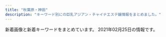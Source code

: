 ```yaml
---
title: "秋葉原・神田"
description: "キーワード別にの巨乳アジアン・チャイナエステ嬢情報をまとめました。"
---
```


新着画像と新着キーワードをまとめています。
2021年02月25日の情報です。

<DmmAffiliateIns />
<KeywordTable
  shops={
    [
    {
        "keywords": {},
        "station": "JR\u795e\u7530\u99c5\u5357\u53e3",
        "url": "http://yobisaki.work/",
        "name": "\u6307\u5148\u306e\u611b",
        "img_links": [
            "http://yobisaki.work/_src/50546086/3.jpg",
            "http://yobisaki.work/_src/50546010/linel2.png",
            "http://yobisaki.work/_src/50545982/cam.jpg",
            "http://yobisaki.work/_src/50545977/wechatimg193.jpg",
            "http://yobisaki.work/_src/50546047/wechatimg176.jpg",
            "http://yobisaki.work/_src/50546031/linel3.png",
            "http://yobisaki.work/_src/50844435/wechatimg2727.jpg",
            "http://yobisaki.work/_src/50545984/line3.png",
            "http://yobisaki.work/_src/50545997/navinavi_03.png",
            "http://yobisaki.work/_src/50546079/wechatimg14_20201210123124126.jpg",
            "http://yobisaki.work/_src/50546084/2.jpg",
            "http://yobisaki.work/_src/50545995/navinavi_02.png",
            "http://yobisaki.work/_src/50545980/line2.png",
            "http://yobisaki.work/_src/50545972/sign.png",
            "http://yobisaki.work/_src/50545976/wechatimg176.jpg",
            "http://yobisaki.work/_src/50848054/wechatimg2746.jpg",
            "http://yobisaki.work/_src/50546106/wechatimg177.jpg",
            "http://yobisaki.work/_src/50546064/linel1.png",
            "http://yobisaki.work/_src/50545991/navinavi_06.png",
            "http://yobisaki.work/_src/50545993/navinavi_01.png",
            "http://yobisaki.work/_src/50546013/wechatimg2746.jpg",
            "http://yobisaki.work/_src/50546081/wechatimg14_20201210123124126.jpg",
            "http://yobisaki.work/_src/50545987/navinavi_04.png",
            "http://yobisaki.work/_src/50545986/wechatimg177.jpg",
            "http://yobisaki.work/_src/50546082/1.jpg",
            "http://yobisaki.work/_src/50627870/sys.png",
            "http://yobisaki.work/_src/50546061/linel5.png",
            "http://yobisaki.work/_src/50546034/linel1.png",
            "http://yobisaki.work/_src/50546020/linel1.png",
            "http://yobisaki.work/_src/50546088/4.jpg",
            "http://yobisaki.work/_src/50546015/wechatimg2727.jpg",
            "http://yobisaki.work/_src/50546075/linel6.png",
            "http://yobisaki.work/_src/50546050/linel1.png",
            "http://yobisaki.work/_src/50848055/wechatimg2796.jpg",
            "http://yobisaki.work/_src/50546104/wechatimg193.jpg",
            "http://yobisaki.work/_src/50545979/wechatimg2726.jpg",
            "http://yobisaki.work/_src/50546008/linel1.png",
            "http://yobisaki.work/_src/50545989/navinavi_05.png",
            "http://yobisaki.work/_src/50546045/linel4.png"
        ]
    },
    {
        "img_links": [
            "http://genki-morix2.asia/img/st54.jpg",
            "http://genki-morix2.asia/img/st053.jpg",
            "http://genki-morix2.asia/img/a.png",
            "http://genki-morix2.asia/img/st53.jpg",
            "http://genki-morix2.asia/img/no-photo-newface.jpg",
            "http://genki-morix2.asia/img/sta56.jpg",
            "http://genki-morix2.asia/img/st56.jpg",
            "http://genki-morix2.asia/img/st30.jpg",
            "http://genki-morix2.asia/img/st38.jpg",
            "http://genki-morix2.asia/img/i.png",
            "http://genki-morix2.asia/img/st16.jpg",
            "http://genki-morix2.asia/img/st17.jpg",
            "http://genki-morix2.asia/img/st24.jpg",
            "http://genki-morix2.asia/img/st55.jpg",
            "http://genki-morix2.asia/img/st19.jpg",
            "http://genki-morix2.asia/img/Q.png",
            "http://genki-morix2.asia/img/sta57.jpg",
            "http://genki-morix2.asia/img/st52.jpg",
            "http://genki-morix2.asia/img/st019.jpg",
            "http://genki-morix2.asia/img/st47.jpg",
            "http://genki-morix2.asia/img/botton.png",
            "http://genki-morix2.asia/img/st57.jpg",
            "http://genki-morix2.asia/img/sta55.jpg"
        ],
        "url": "http://genki-morix2.asia/",
        "keywords": {
            "87": 6,
            "84": 2,
            "85": 7,
            "89": 1,
            "C": 9,
            "88": 2,
            "86": 1
        },
        "station": "JR\u795e\u7530\u99c5\u6771\u53e3",
        "name": "\u5143\u6c17\u30e2\u30ea\u30e2\u30ea"
    },
    {
        "name": "\u8776",
        "img_links": [
            "http://chou-massage.work/img/sta3.jpg",
            "http://chou-massage.work/img/sta7.jpg",
            "http://chou-massage.work/sp/img/st1.jpg",
            "http://chou-massage.work/img/fla-2.jpg",
            "http://chou-massage.work/sp/img/sta8.jpg",
            "http://chou-massage.work/img/botton.jpg",
            "http://chou-massage.work/sp/img/fla-3.jpg",
            "http://chou-massage.work/sp/img/st8.jpg",
            "http://chou-massage.work/sp/img/fla-2.jpg",
            "http://chou-massage.work/sp/img/st2.jpg",
            "http://chou-massage.work/img/st3.jpg",
            "http://chou-massage.work/img/st2.jpg",
            "http://chou-massage.work/sp/img/st7.jpg",
            "http://chou-massage.work/img/acc.jpg",
            "http://chou-massage.work/sp/img/sta1.jpg",
            "http://chou-massage.work/img/st7.jpg",
            "http://chou-massage.work/sp/img/sta2.jpg",
            "http://chou-massage.work/img/fla-3.jpg",
            "http://chou-massage.work/sp/img/sta3.jpg",
            "http://chou-massage.work/sp/img/st3.jpg",
            "http://chou-massage.work/img/st4.jpg",
            "http://chou-massage.work/sp/img/acc.jpg",
            "http://chou-massage.work/img/sta4.jpg",
            "http://chou-massage.work/sp/img/botton.jpg",
            "http://chou-massage.work/img/sta8.jpg",
            "http://chou-massage.work/img/fla-1.jpg",
            "http://chou-massage.work/sp/img/sta7.jpg",
            "http://chou-massage.work/sp/img/fla-1.jpg",
            "http://chou-massage.work/img/sta1.jpg",
            "http://chou-massage.work/img/st1.jpg",
            "http://chou-massage.work/img/st8.jpg",
            "http://chou-massage.work/img/sta2.jpg",
            "http://chou-massage.work/sp/img/sta4.jpg",
            "http://chou-massage.work/sp/img/mo.png",
            "http://chou-massage.work/sp/img/st4.jpg",
            "http://chou-massage.work/img/mo.png"
        ],
        "station": "JR\u795e\u7530\u99c5\u897f\u53e3",
        "url": "http://chou-massage.work/",
        "keywords": {
            "85": 2,
            "E": 8,
            "C": 26,
            "D": 12,
            "87": 8,
            "86": 10
        }
    },
    {
        "img_links": [
            "http://www.lovegarden-s.info/photo/home/4231542036212.jpg",
            "http://www.lovegarden-s.info/img/img2.png",
            "http://www.lovegarden-s.info/photo/home/9871580969716.jpg",
            "http://www.lovegarden-s.info/photo/home/1071580955755.jpg",
            "http://www.lovegarden-s.info/photo/201602/1455104915985663806.jpg",
            "http://www.lovegarden-s.info/photo/201912/15764583101976861511.jpg",
            "http://www.lovegarden-s.info/photo/202001/15796781601253232552.jpg",
            "http://www.lovegarden-s.info/photo/home/8341599896251.jpg",
            "http://www.lovegarden-s.info/img/link.png",
            "http://www.lovegarden-s.info/photo/home/8651455104921.jpg",
            "http://www.lovegarden-s.info/photo/home/7251576458086.jpg",
            "http://www.lovegarden-s.info/photo/home/4831576458331.jpg",
            "http://www.lovegarden-s.info/photo/home/8951576457983.jpg",
            "http://www.lovegarden-s.info/img/staff.png",
            "http://www.lovegarden-s.info/img/info.png",
            "http://www.lovegarden-s.info/photo/201504/1430403080602083079.jpg",
            "http://www.lovegarden-s.info/photo/201602/14547356612012610027.jpg",
            "http://www.lovegarden-s.info/photo/201912/15762826581589257136.jpeg",
            "http://www.lovegarden-s.info/photo/202002/1580969705245014003.jpeg",
            "http://www.lovegarden-s.info/img/pic_info.png",
            "http://www.lovegarden-s.info/img/re2.png",
            "http://www.lovegarden-s.info/photo/202002/15809557251246469135.jpg",
            "http://www.lovegarden-s.info/photo/home/9601430403087.jpg",
            "http://www.lovegarden-s.info/img/top.png",
            "http://www.lovegarden-s.info/img/img1.png",
            "http://www.lovegarden-s.info/photo/201912/15762841361405259657.png",
            "http://www.lovegarden-s.info/photo/home/8901454735680.jpg",
            "http://www.lovegarden-s.info/photo/home/4781579678186.jpg",
            "http://www.lovegarden-s.info/photo/202009/15998962431272351164.jpeg",
            "http://www.lovegarden-s.info/photo/201811/15420361921270089007.jpg",
            "http://www.lovegarden-s.info/img/return.png"
        ],
        "station": "JR\u79cb\u8449\u539f\u99c5\u662d\u548c\u901a\u308a\u53e3",
        "url": "http://www.lovegarden-s.info/",
        "name": "\u30e9\u30d6\u30ac\u30fc\u30c7\u30f3",
        "keywords": {
            "85": 6,
            "D": 18,
            "87": 8,
            "86": 4,
            "E": 2,
            "89": 4
        }
    },
    {
        "keywords": {
            "86": 3,
            "88": 3,
            "E": 7,
            "85": 2,
            "87": 6,
            "84": 3,
            "D": 7,
            "C": 20
        },
        "station": "\u6d45\u8349\u6a4b\u99c5",
        "name": "\u5922",
        "img_links": [
            "http://yume-massage.info/sp/img/tit.jpg",
            "http://yume-massage.info/img/s1.jpg",
            "http://yume-massage.info/sp/img/add2.jpg",
            "http://yume-massage.info/sp/img/s10.jpg",
            "http://yume-massage.info/img/head.jpg",
            "http://yume-massage.info/img/st7.jpg",
            "http://yume-massage.info/sp/img/s9.jpg",
            "http://yume-massage.info/img/sta10.jpg",
            "http://yume-massage.info/sp/img/s4.jpg",
            "http://yume-massage.info/img/sta9.jpg",
            "http://yume-massage.info/img/st8.jpg",
            "http://yume-massage.info/sp/img/p-6.jpg",
            "http://yume-massage.info/img/st5.jpg",
            "http://yume-massage.info/sp/img/info.jpg",
            "http://yume-massage.info/sp/img/p-10.jpg",
            "http://yume-massage.info/img/s8.jpg",
            "http://yume-massage.info/img/nos.jpg",
            "http://yume-massage.info/img/mo.png",
            "http://yume-massage.info/img/s7.jpg",
            "http://yume-massage.info/sp/img/t-a.jpg",
            "http://yume-massage.info/img/st10.jpg",
            "http://yume-massage.info/img/s9.jpg",
            "http://yume-massage.info/img/st2.jpg",
            "http://yume-massage.info/img/botton.jpg",
            "http://yume-massage.info/sp/img/add.jpg",
            "http://yume-massage.info/sp/img/t-r.jpg",
            "http://yume-massage.info/sp/img/s1.jpg",
            "http://yume-massage.info/img/xmas.png",
            "http://yume-massage.info/sp/img/pic.jpg",
            "http://yume-massage.info/sp/img/s8.jpg",
            "http://yume-massage.info/img/sta6.jpg",
            "http://yume-massage.info/sp/img/sys.jpg",
            "http://yume-massage.info/img/sta8.jpg",
            "http://yume-massage.info/sp/img/botton.jpg",
            "http://yume-massage.info/img/st4.jpg",
            "http://yume-massage.info/img/sta1.jpg",
            "http://yume-massage.info/sp/img/s7.jpg",
            "http://yume-massage.info/sp/img/time.jpg",
            "http://yume-massage.info/sp/img/pc.jpg",
            "http://yume-massage.info/img/sta7.jpg",
            "http://yume-massage.info/sp/img/tel.jpg",
            "http://yume-massage.info/img/s4.jpg",
            "http://yume-massage.info/img/st1.jpg",
            "http://yume-massage.info/sp/img/t-s.jpg",
            "http://yume-massage.info/img/st3.jpg",
            "http://yume-massage.info/img/head2.jpg",
            "http://yume-massage.info/sp/img/t-o.jpg",
            "http://yume-massage.info/sp/img/s6.jpg",
            "http://yume-massage.info/sp/img/kan.jpg",
            "http://yume-massage.info/img/st6.jpg",
            "http://yume-massage.info/img/st06.jpg",
            "http://yume-massage.info/img/s10.jpg",
            "http://yume-massage.info/sp/img/cam.jpg",
            "http://yume-massage.info/img/st9.jpg",
            "http://yume-massage.info/sp/img/t-t.jpg",
            "http://yume-massage.info/sp/img/p-9.jpg",
            "http://yume-massage.info/img/kan.jpg",
            "http://yume-massage.info/img/s6.jpg",
            "http://yume-massage.info/img/r9.jpg",
            "http://yume-massage.info/img/sta4.jpg"
        ],
        "url": "http://yume-massage.info/"
    },
    {
        "url": "http://sakuram.jpest.net/",
        "name": "\u685c\u6e80\u958b",
        "img_links": [
            "http://sakuram.jpest.net/images/tit_sch.jpg",
            "http://sakuramadmin.jpest.net/uploads//2020112509121473.jpg",
            "http://sakuram.jpest.net/images/c8.jpg",
            "http://sakuramadmin.jpest.net/uploads//2020112509073633.jpg",
            "http://sakuramadmin.jpest.net/uploads//2020112509102616.jpg",
            "http://sakuram.jpest.net/images/c1.jpg",
            "http://sakuram.jpest.net/images/tit_staff.jpg",
            "http://sakuram.jpest.net/images/sp_tit_staff.jpg",
            "http://sakuram.jpest.net/images/tel.png",
            "http://sakuramadmin.jpest.net/uploads//2020112509053688.jpg",
            "http://sakuram.jpest.net/images/c5.jpg",
            "http://sakuram.jpest.net/images/sp_tit_pro.jpg",
            "http://sakuram.jpest.net/images/sp_tit_new.jpg",
            "http://sakuram.jpest.net/images/c7.jpg",
            "http://sakuram.jpest.net/images/c6.jpg",
            "http://sakuram.jpest.net/images/tit_massage.jpg",
            "http://sakuram.jpest.net/images/sp_tit_massage.jpg",
            "http://sakuram.jpest.net/images/tit_new.jpg",
            "http://sakuramadmin.jpest.net/uploads//202011250904311.jpg",
            "http://sakuram.jpest.net/images/sp_tit_pick.jpg",
            "http://sakuram.jpest.net/images/tit_pro.jpg",
            "http://sakuram.jpest.net/images/top.jpg",
            "http://sakuramadmin.jpest.net/uploads//2020112509063652.jpg",
            "http://sakuram.jpest.net/images/c4.jpg",
            "http://sakuram.jpest.net/images/c9.jpg",
            "http://sakuram.jpest.net/images/c2.jpg",
            "http://sakuram.jpest.net/images/c3.jpg"
        ],
        "station": "JR\u79cb\u8449\u539f\u99c5\u662d\u548c\u901a\u308a\u53e3",
        "keywords": {
            "F": 1,
            "E": 2
        }
    },
    {
        "img_links": [
            "http://refresh-salon.tokyo/images/st/st_nana.jpg",
            "http://refresh-salon.tokyo/images/topimage/main2.jpg",
            "http://refresh-salon.tokyo/images/st/st_rin.jpg",
            "http://refresh-salon.tokyo/images/st/st_mei.jpg",
            "http://refresh-salon.tokyo/images/st/st_aiko.jpg",
            "http://refresh-salon.tokyo/images/st/st_anna.jpg",
            "http://refresh-salon.tokyo/images/st/st_mariko.jpg",
            "http://refresh-salon.tokyo/images/st/st_junko.jpg",
            "http://refresh-salon.tokyo/images/st/st_momo.jpg",
            "http://refresh-salon.tokyo/images/img/wanted.jpg",
            "http://refresh-salon.tokyo/images/st/st_saya.jpg",
            "http://refresh-salon.tokyo/images/st/st_risa.jpg",
            "http://refresh-salon.tokyo/images/st/st_koko.jpg",
            "http://refresh-salon.tokyo/images/st/st_miko.jpg"
        ],
        "keywords": {
            "E": 2,
            "D": 20,
            "C": 41,
            "G": 2
        },
        "station": "JR\u795e\u7530\u99c5\u897f\u53e3",
        "name": "\u3082\u307f\u697d",
        "url": "http://refresh-salon.tokyo/"
    },
    {
        "station": "JR\u795e\u7530\u99c5\u6771\u53e3",
        "name": "COCORO",
        "img_links": [
            "http://k-cocoro.co/images/girl_01.png",
            "http://k-cocoro.co/images/yui.jpg",
            "http://k-cocoro.co/images/girl_03.png",
            "http://k-cocoro.co/images/remo.jpg",
            "http://k-cocoro.co/images/shishu_01.jpg",
            "http://k-cocoro.co/images/004.jpg",
            "http://k-cocoro.co/images/s2.jpg",
            "http://k-cocoro.co/images/girlx_top.png",
            "http://k-cocoro.co/images/nei_03.png",
            "http://k-cocoro.co/images/tite-magazine.png",
            "http://k-cocoro.co/images/pagetop.png",
            "http://k-cocoro.co/images/ss.jpg",
            "http://k-cocoro.co/images/shishu_02.jpg",
            "http://k-cocoro.co/images/noimage.jpg",
            "http://k-cocoro.co/images/right_bottom.png",
            "http://k-cocoro.co/images/grande.jpg",
            "http://k-cocoro.co/images/right_top.png",
            "http://k-cocoro.co/images/tite-staff.png",
            "http://k-cocoro.co/images/003.jpg",
            "http://k-cocoro.co/images/news_top.jpg",
            "http://k-cocoro.co/images/nei_01.png",
            "http://k-cocoro.co/images/001.jpg",
            "http://k-cocoro.co/images/g3.jpg",
            "http://k-cocoro.co/images/momo.jpg",
            "http://k-cocoro.co/images/mail.png",
            "http://k-cocoro.co/images/girl_top.png",
            "http://k-cocoro.co/images/yu.jpg",
            "http://k-cocoro.co/images/002.jpg",
            "http://k-cocoro.co/images/gg2.jpg",
            "http://k-cocoro.co/images/shishu_03.jpg",
            "http://k-cocoro.co/images/mya.jpg",
            "http://k-cocoro.co/images/gg1.jpg"
        ],
        "url": "http://k-cocoro.co/",
        "keywords": {
            "E": 4,
            "G": 1,
            "D": 4
        }
    },
    {
        "station": "\u795e\u7530\u99c5\u897f\u53e3",
        "name": "\u8336\u8336",
        "img_links": [
            "http://esute-kanda.tokyo/images/st/st_ran.jpg",
            "http://esute-kanda.tokyo/images/st/st_sara.jpg",
            "http://esute-kanda.tokyo/images/st/st_yaya.jpg",
            "http://esute-kanda.tokyo/images/st/st_moka.jpg",
            "http://esute-kanda.tokyo/images/st/st_riko.jpg",
            "http://esute-kanda.tokyo/images/st/st_yuuka.jpg",
            "http://esute-kanda.tokyo/images/st/st_yuyu.jpg",
            "http://esute-kanda.tokyo/images/st/st_momo.jpg",
            "http://esute-kanda.tokyo/images/st/st_riri.jpg",
            "http://esute-kanda.tokyo/images/st/st_ryo.jpg",
            "http://esute-kanda.tokyo/images/st/st_mariko.jpg",
            "http://esute-kanda.tokyo/images/st/st_jennie.jpg",
            "http://esute-kanda.tokyo/images/st/st_nanami.jpg",
            "http://esute-kanda.tokyo/images/st/st_rui.jpg",
            "http://esute-kanda.tokyo/images/st/st_jennie2.jpg",
            "http://esute-kanda.tokyo/images/access/ac_photo.jpg",
            "http://esute-kanda.tokyo/images/st/st_kanon.jpg",
            "http://esute-kanda.tokyo/images/st/st_sakura.jpg",
            "http://esute-kanda.tokyo/images/st/st_ayaka.jpg",
            "http://esute-kanda.tokyo/images/st/st_mao.jpg",
            "http://esute-kanda.tokyo/images/top2.png",
            "http://esute-kanda.tokyo/images/st/st_suzu.jpg",
            "http://esute-kanda.tokyo/images/st/st_natsu.jpg",
            "http://esute-kanda.tokyo/images/st/st_yuki.jpg",
            "http://esute-kanda.tokyo/images/top.png"
        ],
        "url": "http://esute-kanda.tokyo/",
        "keywords": {
            "D": 9,
            "\u80f8": 2,
            "\u7206\u4e73": 3,
            "F": 7,
            "C": 18,
            "E": 3,
            "G": 3,
            "\u4e73": 3
        }
    },
    {
        "name": "\u7652\u3057\u306e\u68ee",
        "img_links": [
            "http://massage-esthe.xyz/img/sta5.jpg",
            "http://massage-esthe.xyz/img/eve.jpg",
            "http://massage-esthe.xyz/img/st2.jpg",
            "http://massage-esthe.xyz/img/r2.jpg",
            "http://massage-esthe.xyz/img/sta1.jpg",
            "http://massage-esthe.xyz/img/st5.jpg",
            "http://massage-esthe.xyz/img/no.png",
            "http://massage-esthe.xyz/img/st1.jpg",
            "http://massage-esthe.xyz/img/r4.jpg",
            "http://massage-esthe.xyz/img/st3.jpg",
            "http://massage-esthe.xyz/img/sta3.jpg",
            "http://massage-esthe.xyz/img/st4.jpg",
            "http://massage-esthe.xyz/img/nosta.jpg",
            "http://massage-esthe.xyz/img/fla.jpg",
            "http://massage-esthe.xyz/img/sta2.jpg",
            "http://massage-esthe.xyz/img/sta4.jpg",
            "http://massage-esthe.xyz/img/top.jpg",
            "http://massage-esthe.xyz/img/r1.jpg"
        ],
        "station": "JR\u795e\u7530\u99c5\u897f\u53e3",
        "url": "http://massage-esthe.xyz/",
        "keywords": {
            "86": 11
        }
    },
    {
        "keywords": {
            "\u4e73": 1,
            "88": 2,
            "86": 13,
            "F": 1,
            "C": 1,
            "87": 6,
            "90": 1,
            "84": 2,
            "85": 4,
            "E": 5,
            "D": 21
        },
        "name": "\u604b\u306e\u82b1",
        "station": "JR\u795e\u7530\u99c5\u6771\u53e3",
        "url": "http://kaede.tyo.cm/",
        "img_links": [
            "http://kaede.tyo.cm/photos/sites/15/2019/09/2019092410360674.jpg",
            "http://kaede.tyo.cm/images/room3.jpg",
            "http://kaede.tyo.cm/photos/sites/15/2018/05/2018052602053211.jpg",
            "http://kaede.tyo.cm/images/s_staff.jpg",
            "http://kaede.tyo.cm/photos/sites/15/2017/03/298510852981895493.jpg",
            "http://kaede.tyo.cm/photos/sites/15/2018/01/2018013009203349.jpg",
            "http://kaede.tyo.cm/images/s3.png",
            "http://kaede.tyo.cm/photos/sites/15/2017/04/03.jpg",
            "http://kaede.tyo.cm/images/s1.png",
            "http://kaede.tyo.cm/images/s_news.png",
            "http://kaede.tyo.cm/photos/sites/15/2018/03/2018031401333199.jpg",
            "http://kaede.tyo.cm/images/n1.jpg",
            "http://kaede.tyo.cm/images/n3.png",
            "http://kaede.tyo.cm/photos/sites/15/2017/04/st4.jpg",
            "http://kaede.tyo.cm/photos/sites/15/2019/01/2019012110352218.jpg",
            "http://kaede.tyo.cm/photos/sites/15/2018/12/2018122510575438.jpg",
            "http://kaede.tyo.cm/photos/sites/15/2019/08/201908021145272.jpg",
            "http://kaede.tyo.cm/photos/sites/15/2019/11/2019110102312976.jpg",
            "http://kaede.tyo.cm/photos/sites/15/2017/12/2017121802123582.jpg",
            "http://kaede.tyo.cm/photos/sites/15/2018/07/2018071202180120.jpg",
            "http://kaede.tyo.cm/photos/sites/15/2018/04/2018042103445537.jpg",
            "http://kaede.tyo.cm/photos/sites/15/2019/08/201908031036100.jpg",
            "http://kaede.tyo.cm/photos/sites/15/2017/05/05.jpg",
            "http://kaede.tyo.cm/photos/sites/15/2018/12/2018122510562151.jpg",
            "http://kaede.tyo.cm/photos/sites/15/2019/07/2019072310543855.jpg",
            "http://kaede.tyo.cm/photos/sites/15/2018/06/2018060802410544.jpg",
            "http://kaede.tyo.cm/photos/sites/15/2020/03/2020031613344696.jpg",
            "http://kaede.tyo.cm/photos/sites/15/2017/07/\u5fae\u4fe1\u56fe\u7247_20170731133036.jpg",
            "http://kaede.tyo.cm/photos/sites/15/2017/05/1.jpg",
            "http://kaede.tyo.cm/images/room1.jpg",
            "http://kaede.tyo.cm/photos/sites/15/2018/07/2018070602462928.jpg",
            "http://kaede.tyo.cm/photos/sites/15/2019/11/2019110102312566.jpg",
            "http://kaede.tyo.cm/photos/sites/15/2017/05/10.jpg",
            "http://kaede.tyo.cm/photos/sites/15/2018/12/2018122811325315.jpg",
            "http://kaede.tyo.cm/photos/sites/15/2019/05/2019051510502494.jpg",
            "http://kaede.tyo.cm/images/room4.jpg",
            "http://kaede.tyo.cm/photos/sites/15/2019/07/2019072218445895.jpg",
            "http://kaede.tyo.cm/photos/sites/15/2020/08/2020081913203996.jpg",
            "http://kaede.tyo.cm/photos/sites/15/2018/07/201807050359241.jpg",
            "http://kaede.tyo.cm/images/top.png",
            "http://kaede.tyo.cm/photos/sites/15/2018/03/2018032208244424.jpg",
            "http://kaede.tyo.cm/photos/sites/15/2018/12/2018122110282270.jpg",
            "http://kaede.tyo.cm/images/s_pick.png",
            "http://kaede.tyo.cm/images/mobile.png",
            "http://kaede.tyo.cm/photos/sites/15/2018/09/2018090301232862.jpg",
            "http://kaede.tyo.cm/photos/sites/15/2017/04/8.jpg",
            "http://kaede.tyo.cm/images/room2.jpg",
            "http://kaede.tyo.cm/photos/sites/15/2018/09/2018092310253191.jpg",
            "http://kaede.tyo.cm/photos/sites/15/2018/10/2018101210462259.jpg",
            "http://kaede.tyo.cm/photos/sites/15/2017/11/2017112902394723.jpg"
        ]
    },
    {
        "station": "JR\u6d45\u8349\u6a4b\u99c5\u6771\u53e3",
        "keywords": {
            "C": 19,
            "F": 1,
            "85": 1,
            "D": 10,
            "87": 5,
            "84": 1,
            "86": 4
        },
        "img_links": [
            "http://x-akb.info/img/p-34.jpg",
            "http://x-akb.info/img/st45.jpg",
            "http://x-akb.info/img/mo.png",
            "http://x-akb.info/img/st035.jpg",
            "http://x-akb.info/img/st50.jpg",
            "http://x-akb.info/img/st043.jpg",
            "http://x-akb.info/img/st40.jpg",
            "http://asakusabashi.analytics.qlook.net/counter.png",
            "http://x-akb.info/img/p-36.jpg",
            "http://x-akb.info/img/st0043.jpg",
            "http://x-akb.info/img/p-45.jpg",
            "http://x-akb.info/img/p-50.jpg",
            "http://x-akb.info/img/t3.jpg",
            "http://x-akb.info/img/t1.jpg",
            "http://x-akb.info/img/st44.jpg",
            "http://x-akb.info/img/st0035.jpg",
            "http://x-akb.info/img/p-46.jpg",
            "http://x-akb.info/img/p-40.jpg",
            "http://x-akb.info/img/st35.jpg",
            "http://x-akb.info/img/nos.jpg",
            "http://x-akb.info/img/p-43.jpg",
            "http://x-akb.info/img/bottom.png",
            "http://x-akb.info/img/st34.jpg",
            "http://x-akb.info/img/st36.jpg",
            "http://x-akb.info/img/st42.jpg",
            "http://x-akb.info/img/p-44.jpg",
            "http://x-akb.info/img/st49.jpg",
            "http://x-akb.info/img/p-49.jpg",
            "http://x-akb.info/img/p-42.jpg",
            "http://x-akb.info/img/p-35.jpg",
            "http://x-akb.info/img/t2.jpg",
            "http://x-akb.info/img/st46.jpg"
        ],
        "url": "http://x-akb.info/",
        "name": "AKB"
    },
    {
        "name": "\u6e29",
        "keywords": {
            "\u4e73": 3,
            "C": 33,
            "\u5de8\u4e73": 3,
            "F": 24
        },
        "station": "JR\u795e\u7530\u99c5\u897f\u53e3",
        "url": "https://kanda-on.work/",
        "img_links": [
            "https://kanda-on.work/images/st/st_akari.jpg",
            "https://kanda-on.work/images/st/st_kana.jpg",
            "https://kanda-on.work/images/st/st_rara2.jpg",
            "https://kanda-on.work/images/st/st_ako.jpg",
            "https://kanda-on.work/images/st/st_mika.jpg",
            "https://kanda-on.work/images/st/st_yuki.jpg",
            "https://kanda-on.work/images/st/st_kaori.jpg",
            "https://kanda-on.work/images/st/st_koko.jpg",
            "https://kanda-on.work/images/st/st_yuzuki.jpg",
            "https://kanda-on.work/images/st/st_moe.jpg",
            "https://kanda-on.work/images/st/st_mina.jpg",
            "https://kanda-on.work/images/top_campaign_bottom.jpg",
            "https://kanda-on.work/images/st/st_maya.jpg",
            "https://kanda-on.work/images/st/st_rara.jpg",
            "https://kanda-on.work/images/st/st_sakura.jpg",
            "https://kanda-on.work/images/st/st_arisa.jpg",
            "https://kanda-on.work/images/st/st_lemon.jpg",
            "https://kanda-on.work/images/st/st_kiki.jpg",
            "https://kanda-on.work/images/st/st_akira.jpg",
            "https://kanda-on.work/images/top.png",
            "https://kanda-on.work/images/st/st_miki.jpg",
            "https://kanda-on.work/images/st/st_mika2.jpg",
            "https://kanda-on.work/images/top_campaign.jpg",
            "https://kanda-on.work/images/top2.png",
            "https://kanda-on.work/images/st/st_natsuko.jpg",
            "https://kanda-on.work/images/st/st_yuri.jpg",
            "https://kanda-on.work/images/st/st_ruru.jpg"
        ]
    },
    {
        "img_links": [
            "http://www.kien-es.info/sp/img/aki1.jpg",
            "http://www.kien-es.info/sp/images/int1.jpg",
            "http://www.kien-es.info/images/sm.jpg",
            "http://www.kien-es.info/images/staff_t.jpg",
            "http://www.kien-es.info/sp/staff/yuki.png",
            "http://www.kien-es.info/sp/images/news.jpg",
            "http://www.kien-es.info/img/kara1.jpg",
            "http://www.kien-es.info/images/head.jpg",
            "http://www.kien-es.info/sp/images/sys4.png",
            "http://www.kien-es.info/sp/images/2.jpg",
            "http://www.kien-es.info/sp/staff/kumi.png",
            "http://www.kien-es.info/images/14.jpg",
            "http://www.kien-es.info/sp/img/yuri1.jpg",
            "http://www.kien-es.info/sp/images/7.jpg",
            "http://www.kien-es.info/sp/img/yuri2.jpg",
            "http://www.kien-es.info/sp/staff/yuka.png",
            "http://www.kien-es.info/images/3.jpg",
            "http://www.kien-es.info/sp/images/info_t.jpg",
            "http://www.kien-es.info/sp/images/9.jpg",
            "http://www.kien-es.info/sp/img/emi2.jpg",
            "http://www.kien-es.info/images/2.jpg",
            "http://www.kien-es.info/images/rem.png",
            "http://www.kien-es.info/sp/img/yuki1.jpg",
            "http://www.kien-es.info/sp/images/6.jpg",
            "http://www.kien-es.info/img/kumi2.jpg",
            "http://www.kien-es.info/images/10.jpg",
            "http://www.kien-es.info/sp/images/ac1.jpg",
            "http://www.kien-es.info/sp/img/kumi1.jpg",
            "http://www.kien-es.info/img/yuri.png",
            "http://www.kien-es.info/sp/staff/haruka.png",
            "http://www.kien-es.info/sp/images/staff_t.jpg",
            "http://www.kien-es.info/img/kumi1.jpg",
            "http://www.kien-es.info/sp/staff/aki.png",
            "http://www.kien-es.info/sp/images/info.png",
            "http://www.kien-es.info/sp/img/aki2.jpg",
            "http://www.kien-es.info/images/int1.jpg",
            "http://www.kien-es.info/img/aki.png",
            "http://www.kien-es.info/sp/img/yumi1.jpg",
            "http://www.kien-es.info/sp/images/newsb.png",
            "http://www.kien-es.info/images/9.jpg",
            "http://www.kien-es.info/images/news.jpg",
            "http://www.kien-es.info/sp/img/yuki2.jpg",
            "http://www.kien-es.info/img/kara.png",
            "http://www.kien-es.info/sp/images/sys2.jpg",
            "http://www.kien-es.info/img/yuka1.jpg",
            "http://www.kien-es.info/sp/staff/kara.png",
            "http://www.kien-es.info/images/1.jpg",
            "http://www.kien-es.info/sp/images/ac3.png",
            "http://www.kien-es.info/sp/menu/staff.jpg",
            "http://www.kien-es.info/sp/images/tel.jpg",
            "http://www.kien-es.info/sp/img/emi1.jpg",
            "http://www.kien-es.info/sp/images/8.jpg",
            "http://www.kien-es.info/img/emi1.jpg",
            "http://www.kien-es.info/images/12.jpg",
            "http://www.kien-es.info/sp/images/sys1.jpg",
            "http://www.kien-es.info/sp/images/rec.jpg",
            "http://www.kien-es.info/sp/staff/emi.png",
            "http://www.kien-es.info/images/int2.jpg",
            "http://www.kien-es.info/sp/images/sys3.jpg",
            "http://www.kien-es.info/sp/staff/yumi.png",
            "http://www.kien-es.info/sp/images/ac2.png",
            "http://www.kien-es.info/sp/img/kara2.jpg",
            "http://www.kien-es.info/sp/images/4.jpg",
            "http://www.kien-es.info/img/yuri1.jpg",
            "http://www.kien-es.info/sp/img/yuka2.jpg",
            "http://www.kien-es.info/sp/images/interior_t.jpg",
            "http://www.kien-es.info/img/yuka2.jpg",
            "http://www.kien-es.info/images/4.jpg",
            "http://www.kien-es.info/images/sys2.jpg",
            "http://www.kien-es.info/img/kaori.png",
            "http://www.kien-es.info/img/kara2.jpg",
            "http://www.kien-es.info/img/yuki1.jpg",
            "http://www.kien-es.info/images/11.jpg",
            "http://www.kien-es.info/images/sys1.jpg",
            "http://www.kien-es.info/sp/images/head.jpg",
            "http://www.kien-es.info/sp/menu/top.jpg",
            "http://www.kien-es.info/sp/img/kumi2.jpg",
            "http://www.kien-es.info/sp/img/yuka1.jpg",
            "http://www.kien-es.info/img/yuki2.jpg",
            "http://www.kien-es.info/img/yuki.png",
            "http://www.kien-es.info/sp/images/5.jpg",
            "http://www.kien-es.info/sp/images/1.jpg",
            "http://www.kien-es.info/sp/images/3.jpg",
            "http://www.kien-es.info/sp/images/footer.png",
            "http://www.kien-es.info/sp/img/kara1.jpg",
            "http://www.kien-es.info/img/aki1.jpg",
            "http://www.kien-es.info/sp/images/int2.png",
            "http://www.kien-es.info/img/kaori1.jpg",
            "http://www.kien-es.info/img/kumi.png",
            "http://www.kien-es.info/sp/img/haruka1.jpg",
            "http://www.kien-es.info/images/info.jpg",
            "http://www.kien-es.info/img/haruka.png",
            "http://www.kien-es.info/img/yuka.png",
            "http://www.kien-es.info/img/aki2.jpg",
            "http://www.kien-es.info/images/mobile.jpg",
            "http://www.kien-es.info/images/interior_t.jpg",
            "http://www.kien-es.info/img/yuri2.jpg",
            "http://www.kien-es.info/sp/staff/yuri.png",
            "http://www.kien-es.info/img/haruka1.jpg",
            "http://www.kien-es.info/img/emi.png"
        ],
        "name": "\u5947\u7e01\uff5e\u304d\u3048\u3093\uff5e",
        "station": "JR\u79cb\u8449\u539f\u99c5\u96fb\u6c17\u8857\u53e3",
        "keywords": {
            "86": 1,
            "C": 4,
            "84": 2,
            "87": 3,
            "88": 1,
            "D": 5,
            "85": 2
        },
        "url": "http://www.kien-es.info/"
    },
    {
        "station": "JR\u79cb\u8449\u539f\u99c5\u662d\u548c\u901a\u308a\u53e3",
        "keywords": {
            "87": 5,
            "G": 1,
            "D": 6,
            "88": 1,
            "89": 1,
            "86": 1,
            "90": 1,
            "F": 2
        },
        "name": "RAVE \u30ec\u30a4\u30f4",
        "img_links": [
            "http://www.rave.masg.info/images/shop/shop02.jpg",
            "http://www.rave.masg.info/files/002.jpg",
            "http://www.rave.masg.info/images/tel.png",
            "http://www.rave.masg.info/files/003-03.jpg",
            "http://www.rave.masg.info/images/shop/shop04.jpg",
            "http://www.rave.masg.info/images/service.png",
            "http://www.rave.masg.info/images/pick.png",
            "http://www.rave.masg.info/images/zi_staff.png",
            "http://www.rave.masg.info/files/005-02.jpg",
            "http://www.rave.masg.info/files/003-02.jpg",
            "http://www.rave.masg.info/files/015.jpg",
            "http://www.rave.masg.info/files/001.jpg",
            "http://www.rave.masg.info/files/014.jpg",
            "http://www.rave.masg.info/files/014-03.jpg",
            "http://www.rave.masg.info/files/006-03.jpg",
            "http://www.rave.masg.info/images/main_bottom.png",
            "http://www.rave.masg.info/files/009-02.jpg",
            "http://www.rave.masg.info/images/s3.jpg",
            "http://www.rave.masg.info/images/infotiao1.jpg",
            "http://www.rave.masg.info/files/001-03.jpg",
            "http://www.rave.masg.info/files/005-03.jpg",
            "http://www.rave.masg.info/files/006-02.jpg",
            "http://www.rave.masg.info/files/015-03.jpg",
            "http://www.rave.masg.info/files/005.jpg",
            "http://www.rave.masg.info/images/s1.jpg",
            "http://www.rave.masg.info/images/s4.jpg",
            "http://www.rave.masg.info/files/009.jpg",
            "http://www.rave.masg.info/files/015-02.jpg",
            "http://www.rave.masg.info/files/002-03.jpg",
            "http://www.rave.masg.info/images/maga.jpg",
            "http://www.rave.masg.info/images/zi_massage.png",
            "http://www.rave.masg.info/images/s5.jpg",
            "http://www.rave.masg.info/images/shop/shop01.jpg",
            "http://www.rave.masg.info/files/001-02.jpg",
            "http://www.rave.masg.info/files/003.jpg",
            "http://www.rave.masg.info/files/008-03.jpg",
            "http://www.rave.masg.info/images/new1.png",
            "http://www.rave.masg.info/images/new3.png",
            "http://www.rave.masg.info/files/014-02.jpg",
            "http://www.rave.masg.info/images/xian.png",
            "http://www.rave.masg.info/images/shop/shop03.jpg",
            "http://www.rave.masg.info/files/002-02.jpg",
            "http://www.rave.masg.info/images/s2.jpg",
            "http://www.rave.masg.info/files/008.jpg",
            "http://www.rave.masg.info/files/006.jpg",
            "http://www.rave.masg.info/files/008-02.jpg",
            "http://www.rave.masg.info/images/main_top.png",
            "http://www.rave.masg.info/files/009-03.jpg"
        ],
        "url": "http://www.rave.masg.info/"
    },
    {
        "name": "\u5c11\u5973\u5b66\u5712",
        "keywords": {
            "C": 1,
            "89": 2,
            "88": 1,
            "F": 2,
            "E": 1
        },
        "img_links": [
            "http://gakuenadmin.jpest.net/uploads/2021/02/2021021511572740.jpeg",
            "http://gakuen.jpest.net/images/c8.jpg",
            "http://gakuenadmin.jpest.net/uploads/2021/02/202102151157232.jpeg",
            "http://gakuen.jpest.net/images/c7.jpg",
            "http://gakuen.jpest.net/images/c10.jpg",
            "http://gakuenadmin.jpest.net/uploads/2021/02/2021021404545183.jpg",
            "http://gakuenadmin.jpest.net/uploads/2021/01/2021013104085726.jpg",
            "http://gakuen.jpest.net/images/c3.jpg",
            "http://gakuen.jpest.net/images/c6.jpg",
            "http://gakuenadmin.jpest.net/uploads/2021/02/2021021405363587.jpeg",
            "http://gakuenadmin.jpest.net/uploads/2020/11/2020112607090815.jpeg",
            "http://gakuenadmin.jpest.net/uploads/2021/02/2021021709042073.jpeg",
            "http://gakuen.jpest.net/images/c1.jpg",
            "http://gakuenadmin.jpest.net/uploads/2020/11/2020111905143846.jpeg",
            "http://gakuenadmin.jpest.net/uploads/2020/11/2020111707403491.jpg",
            "http://gakuenadmin.jpest.net/uploads/2021/02/2021021404551428.jpg",
            "http://gakuenadmin.jpest.net/uploads/2021/02/2021021709012527.jpeg",
            "http://gakuenadmin.jpest.net/uploads/2020/11/202011170741460-e1613281451949.jpg",
            "http://gakuen.jpest.net/images/c4.jpg",
            "http://gakuenadmin.jpest.net/uploads/2020/11/2020111905172382.jpeg",
            "http://gakuenadmin.jpest.net/uploads/2021/02/2021021404543751.jpg",
            "http://gakuen.jpest.net/images/c5.jpg",
            "http://gakuenadmin.jpest.net/uploads/2020/11/g4.jpg",
            "http://gakuen.jpest.net/images/c2.jpg",
            "http://gakuen.jpest.net/images/tel.png",
            "http://gakuenadmin.jpest.net/uploads/2021/01/2021013104094765.jpg",
            "http://gakuen.jpest.net/images/c9.jpg",
            "http://gakuenadmin.jpest.net/uploads/2020/11/2020112607092280.jpeg",
            "http://gakuenadmin.jpest.net/uploads/2021/02/2021021404545968.jpg"
        ],
        "station": "JR\u79cb\u8449\u539f\u99c5\u662d\u548c\u901a\u308a\u53e3",
        "url": "http://gakuen.jpest.net/"
    },
    {
        "name": "\u82b1\u6c34\u6728",
        "url": "http://xn--vckg5a9gugx77p8s4b.biz/",
        "img_links": [
            "http://xn--vckg5a9gugx77p8s4b.biz/images/m10.jpg",
            "http://xn--vckg5a9gugx77p8s4b.biz/images/ltb.jpg",
            "http://xn--vckg5a9gugx77p8s4b.biz/images/act.jpg",
            "http://xn--vckg5a9gugx77p8s4b.biz/images/top.jpg",
            "http://xn--vckg5a9gugx77p8s4b.biz/images/t5.jpg",
            "http://xn--vckg5a9gugx77p8s4b.biz/images/t4.jpg",
            "http://xn--vckg5a9gugx77p8s4b.biz/images/no.png",
            "http://xn--vckg5a9gugx77p8s4b.biz/images/lab.jpg",
            "http://xn--vckg5a9gugx77p8s4b.biz/images/line.png",
            "http://xn--vckg5a9gugx77p8s4b.biz/images/m20.jpg",
            "http://xn--vckg5a9gugx77p8s4b.biz/images/m30.jpg",
            "http://xn--vckg5a9gugx77p8s4b.biz/images/t3.jpg",
            "http://xn--vckg5a9gugx77p8s4b.biz/images/cg01.jpg",
            "http://xn--vckg5a9gugx77p8s4b.biz/images/m60.jpg",
            "http://xn--vckg5a9gugx77p8s4b.biz/images/m40.jpg",
            "http://xn--vckg5a9gugx77p8s4b.biz/images/t1.jpg",
            "http://xn--vckg5a9gugx77p8s4b.biz/images/cg051.jpg",
            "http://xn--vckg5a9gugx77p8s4b.biz/images/cg02.jpg",
            "http://xn--vckg5a9gugx77p8s4b.biz/images/ret1.jpg",
            "http://xn--vckg5a9gugx77p8s4b.biz/images/t2.jpg",
            "http://xn--vckg5a9gugx77p8s4b.biz/images/ret.jpg",
            "http://xn--vckg5a9gugx77p8s4b.biz/images/cg05.jpg",
            "http://xn--vckg5a9gugx77p8s4b.biz/images/fla.jpg",
            "http://xn--vckg5a9gugx77p8s4b.biz/images/cg06.jpg",
            "http://xn--vckg5a9gugx77p8s4b.biz/images/rot.jpg",
            "http://xn--vckg5a9gugx77p8s4b.biz/images/cg03.jpg",
            "http://xn--vckg5a9gugx77p8s4b.biz/images/m50.jpg"
        ],
        "station": "JR\u79cb\u8449\u539f\u99c5\u662d\u548c\u901a\u308a\u53e3",
        "keywords": {
            "E": 3,
            "86": 5,
            "D": 2
        }
    },
    {
        "url": "http://nene-kanda.net/index.html",
        "name": "NeNe\uff5e\u30cd\u30cd\uff5e",
        "keywords": {
            "D": 11,
            "E": 4,
            "F": 4,
            "C": 35
        },
        "station": "JR\u795e\u7530\u99c5\u5317\u53e3",
        "img_links": [
            "http://nene-kanda.net/images/topimage/topimage.jpg",
            "http://nene-kanda.net/images/share/tel.png",
            "http://nene-kanda.net/images/4.jpg",
            "http://nene-kanda.net/images/st/st_miki.jpg",
            "http://nene-kanda.net/images/topimage/subimage.jpg",
            "http://nene-kanda.net/images/2.jpg",
            "http://nene-kanda.net/images/1.jpg",
            "http://nene-kanda.net/images/3.jpg",
            "http://nene-kanda.net/images/share/pagetop.png",
            "http://nene-kanda.net/images/st/st_mimi.jpg",
            "http://nene-kanda.net/images/st/st_mao.jpg",
            "http://nene-kanda.net/images/st/st_hitomi.jpg",
            "http://nene-kanda.net/images/share/sptel.png",
            "http://nene-kanda.net/images/st/st_ruru.jpg",
            "http://nene-kanda.net/images/st/st_mie.jpg",
            "http://nene-kanda.net/images/st/st_saki.jpg"
        ]
    },
    {
        "img_links": [
            "http://yu-ai.work/sp/img/acc1.jpg",
            "http://yu-ai.work/img/st09.jpg",
            "http://yu-ai.work/img/sc13.jpg",
            "http://yu-ai.work/sp/img/t-a.jpg",
            "http://yu-ai.work/img/sc15.jpg",
            "http://yu-ai.work/img/st17.jpg",
            "http://yu-ai.work/img/st13.jpg",
            "http://yu-ai.work/img/st16.jpg",
            "http://yu-ai.work/img/sc17.jpg",
            "http://yu-ai.work/sp/img/pc.jpg",
            "http://yu-ai.work/sp/img/p18.jpg",
            "http://yu-ai.work/sp/img/t-r.jpg",
            "http://yu-ai.work/sp/img/botton.jpg",
            "http://yu-ai.work/img/st20.jpg",
            "http://yu-ai.work/sp/img/t-s.jpg",
            "http://yu-ai.work/img/sc12.jpg",
            "http://yu-ai.work/img/st015.jpg",
            "http://yu-ai.work/sp/img/sta10.jpg",
            "http://yu-ai.work/sp/img/sta12.jpg",
            "http://yu-ai.work/img/sta17.jpg",
            "http://yu-ai.work/sp/img/sys.jpg",
            "http://yu-ai.work/img/head.jpg",
            "http://yu-ai.work/img/st18.jpg",
            "http://yu-ai.work/img/sc18.jpg",
            "http://yu-ai.work/img/st018.jpg",
            "http://yu-ai.work/sp/img/sta20.jpg",
            "http://yu-ai.work/img/st014.jpg",
            "http://yu-ai.work/img/st10.jpg",
            "http://yu-ai.work/sp/img/p19.jpg",
            "http://yu-ai.work/sp/img/cam.jpg",
            "http://yu-ai.work/sp/img/tit.jpg",
            "http://yu-ai.work/img/st14.jpg",
            "http://yu-ai.work/img/acc1.jpg",
            "http://yu-ai.work/img/sc14.jpg",
            "http://yu-ai.work/img/sta18.jpg",
            "http://yu-ai.work/img/st009.jpg",
            "http://yu-ai.work/img/sta9.jpg",
            "http://yu-ai.work/img/botton.jpg",
            "http://yu-ai.work/img/st010.jpg",
            "http://yu-ai.work/img/st019.jpg",
            "http://yu-ai.work/sp/img/pic.jpg",
            "http://yu-ai.work/img/sc10.jpg",
            "http://yu-ai.work/sp/img/add.jpg",
            "http://yu-ai.work/img/sta19.jpg",
            "http://yu-ai.work/img/sta16.jpg",
            "http://yu-ai.work/sp/img/sta19.jpg",
            "http://yu-ai.work/img/sta14.jpg",
            "http://yu-ai.work/sp/img/sta9.jpg",
            "http://yu-ai.work/img/sta13.jpg",
            "http://yu-ai.work/img/st12.jpg",
            "http://yu-ai.work/sp/img/tel.jpg",
            "http://yu-ai.work/img/nos.jpg",
            "http://yu-ai.work/img/st012.jpg",
            "http://yu-ai.work/sp/img/info.jpg",
            "http://yu-ai.work/img/sta20.jpg",
            "http://yu-ai.work/img/st9.jpg",
            "http://yu-ai.work/img/sc20.jpg",
            "http://yu-ai.work/img/fla.jpg",
            "http://yu-ai.work/sp/img/sta14.jpg",
            "http://yu-ai.work/sp/img/acc3.jpg",
            "http://yu-ai.work/sp/img/p17.jpg",
            "http://yu-ai.work/img/men-es-ran.jpg",
            "http://yu-ai.work/img/sc9.jpg",
            "http://yu-ai.work/img/st0012.jpg",
            "http://yu-ai.work/sp/img/sta17.jpg",
            "http://yu-ai.work/sp/img/sta15.jpg",
            "http://yu-ai.work/img/st020.jpg",
            "http://yu-ai.work/sp/img/t-o.jpg",
            "http://yu-ai.work/sp/img/time.jpg",
            "http://yu-ai.work/img/st15.jpg",
            "http://yu-ai.work/img/sta15.jpg",
            "http://yu-ai.work/sp/img/sta18.jpg",
            "http://yu-ai.work/img/acc2.jpg",
            "http://yu-ai.work/img/st013.jpg",
            "http://yu-ai.work/img/sta12.jpg",
            "http://yu-ai.work/sp/img/acc2.jpg",
            "http://yu-ai.work/sp/img/t-t.jpg",
            "http://yu-ai.work/sp/img/p20.jpg",
            "http://yu-ai.work/img/st0013.jpg",
            "http://yu-ai.work/img/sc16.jpg",
            "http://yu-ai.work/sp/img/sta13.jpg",
            "http://yu-ai.work/sp/img/sta16.jpg",
            "http://yu-ai.work/img/acc3.jpg",
            "http://yu-ai.work/img/st19.jpg",
            "http://yu-ai.work/img/sc19.jpg",
            "http://yu-ai.work/img/sta10.jpg"
        ],
        "url": "http://yu-ai.work/",
        "keywords": {
            "85": 24,
            "D": 24,
            "87": 3,
            "86": 3,
            "C": 24,
            "84": 3,
            "E": 3
        },
        "station": "JR\u79cb\u8449\u539f\u99c5\u662d\u548c\u901a\u308a\u53e3",
        "name": "\u7652\u611b"
    },
    {
        "img_links": [
            "http://www.asakusabashi-est.xyz/images/shop/zi.png",
            "http://www.asakusabashi-est.xyz/images/idnex-down/index-down-if_07.jpg",
            "http://www.asakusabashi-est.xyz/images/shop/zi4.png",
            "http://www.asakusabashi-est.xyz/images/index-aridel_18.jpg",
            "http://www.asakusabashi-est.xyz/images/staff/4/3.jpg",
            "http://www.asakusabashi-est.xyz/images/index-aridel_07.jpg",
            "http://www.asakusabashi-est.xyz/images/top/t2.jpg",
            "http://www.asakusabashi-est.xyz/images/nav/lanmu-t-job.jpg",
            "http://www.asakusabashi-est.xyz/images/staff/4/2.jpg",
            "http://www.asakusabashi-est.xyz/images/staff/4/4.jpg",
            "http://www.asakusabashi-est.xyz/images/staff/2/moro/moro.jpg",
            "http://www.asakusabashi-est.xyz/images/idnex-down/index-down-if_05.jpg",
            "http://www.asakusabashi-est.xyz/images/staff/6.jpg",
            "http://www.asakusabashi-est.xyz/images/idnex-down/index-down-if_03.jpg",
            "http://www.asakusabashi-est.xyz/images/nav/lanmu-t-st.jpg",
            "http://www.asakusabashi-est.xyz/images/top/t3.jpg",
            "http://www.asakusabashi-est.xyz/images/index-aridel_10.jpg",
            "http://www.asakusabashi-est.xyz/images/idnex-down/index-down-if_12.jpg",
            "http://www.asakusabashi-est.xyz/images/sys/lanmu-zi-s7.png",
            "http://www.asakusabashi-est.xyz/images/shop/zi2.png",
            "http://www.asakusabashi-est.xyz/images/top/t3.png",
            "http://www.asakusabashi-est.xyz/images/index-aridel_20.jpg",
            "http://www.asakusabashi-est.xyz/images/index-aridel_24.jpg",
            "http://www.asakusabashi-est.xyz/images/staff/akira.jpg",
            "http://www.asakusabashi-est.xyz/images/nav/lanmu-t-sys.jpg",
            "http://www.asakusabashi-est.xyz/images/index-aridel_02.jpg",
            "http://www.asakusabashi-est.xyz/images/shop/zi3.png"
        ],
        "station": "JR\u6d45\u8349\u6a4b\u99c5\u6771\u53e3",
        "url": "http://www.asakusabashi-est.xyz/",
        "keywords": {
            "84": 1
        },
        "name": "Oualia\u30fb\u30af\u30aa\u30ea\u30a2"
    },
    {
        "url": "https://yumegokochi1.com/",
        "img_links": [
            "https://yumegokochi1.com/_src/49451725/img20200920211111185467.png",
            "https://yumegokochi1.com/_src/49451698/img20200920211111185467.png",
            "https://yumegokochi1.com/_src/49451708/img20200921221149975618.png",
            "https://yumegokochi1.com/_src/49451747/mikinew22.png",
            "https://yumegokochi1.com/_src/49451688/mikinew22.png",
            "https://yumegokochi1.com/_src/49600657/mikinew22.png",
            "https://yumegokochi1.com/_src/49451710/gettyimages-1124713982.jpg",
            "https://yumegokochi1.com/_src/49451739/s__37322773.jpg",
            "https://yumegokochi1.com/_src/49451751/s__37707790.jpg",
            "https://yumegokochi1.com/_src/49690956/mikinew22.png",
            "https://yumegokochi1.com/_src/49451704/img20200921221149975618.png",
            "https://yumegokochi1.com/_src/49451759/mikinew22.png",
            "https://yumegokochi1.com/_src/49451741/panda.png",
            "https://yumegokochi1.com/_src/49451721/2019-06-03_20200201221114.png",
            "https://yumegokochi1.com/_src/49451761/73712a1b-86b8-482b-b4d2-d8a85862327f.jpg",
            "https://yumegokochi1.com/_src/49800856/2.jpg",
            "https://yumegokochi1.com/_src/49601604/img_5364.png",
            "https://yumegokochi1.com/_src/49800727/1.jpg",
            "https://yumegokochi1.com/_src/49801147/1.jpg",
            "https://yumegokochi1.com/_src/49800470/mikinew22.png",
            "https://yumegokochi1.com/_src/49601606/mikinew22.png",
            "https://yumegokochi1.com/_src/49451769/sign.png",
            "https://yumegokochi1.com/_src/49451712/gettyimages-1124713982.jpg",
            "https://yumegokochi1.com/_src/49451724/2019-06-03_20200201221114.png",
            "https://yumegokochi1.com/_src/49451714/img20200920211111185467.png",
            "https://yumegokochi1.com/_src/49800472/mikinew22.png",
            "https://yumegokochi1.com/_src/49600659/mikinew22.png",
            "https://yumegokochi1.com/_src/49451694/img20200920141422782540.png",
            "https://yumegokochi1.com/_src/49451690/tel.png",
            "https://yumegokochi1.com/_src/49451804/9dfc3519-db15-4421-9d5a-72bca41cf758.jpg",
            "https://yumegokochi1.com/_src/49451762/9dfc3519-db15-4421-9d5a-72bca41cf758.jpg",
            "https://yumegokochi1.com/_src/49451753/mikinew22.png",
            "https://yumegokochi1.com/_src/49451757/mikinew22.png",
            "https://yumegokochi1.com/_src/53271233/hinamatsuri.jpg",
            "https://yumegokochi1.com/_src/49690958/mikinew22.png",
            "https://yumegokochi1.com/_src/49451755/mikinew22.png",
            "https://yumegokochi1.com/_src/49451706/img20200921221149975618.png"
        ],
        "name": "\u30d1\u30f3\u30c0\u30de\u30c3\u30b5\u30fc\u30b8",
        "keywords": {},
        "station": "JR\u79cb\u8449\u539f\u99c5\u662d\u548c\u901a\u308a\u53e3"
    },
    {
        "img_links": [
            "http://kenkoubo.link/wp-content/themes/template-salon2/images/camp-bnr2.png",
            "http://kenkoubo.link/wp-content/themes/template-salon2/images/08.jpg",
            "http://kenkoubo.link/wp-content/themes/template-salon2/images/camp-bnr.png",
            "http://kenkoubo.link/wp-content/uploads/2017/03/03-1.jpg",
            "http://kenkoubo.link/wp-content/themes/template-salon2/images/telm.png",
            "http://kenkoubo.link/wp-content/uploads/2017/03/05.jpg",
            "http://kenkoubo.link/wp-content/uploads/2017/03/05-1-250x375.jpg",
            "http://kenkoubo.link/wp-content/themes/template-salon2/images/slider1.jpg",
            "http://es-tsudanuma.com/wp-content/uploads/2016/10/massage-de_88_31.jpg",
            "http://kenkoubo.link/wp-content/themes/template-salon2/images/03.jpg",
            "http://kenkoubo.link/wp-content/uploads/2019/05/ai_image_1_syusei-250x375.jpeg",
            "http://kenkoubo.link/wp-content/uploads/2019/05/ai_image_1_syusei-900x1600.jpeg",
            "http://kenkoubo.link/wp-content/uploads/2017/03/05-1.jpg",
            "http://kenkoubo.link/wp-content/themes/template-salon2/images/camp-bnr3.png",
            "http://kenkoubo.link/wp-content/themes/template-salon2/images/pickup-ttl.png",
            "http://kenkoubo.link/wp-content/uploads/2019/05/rin_image_1_syusei-250x375.jpeg",
            "http://kenkoubo.link/wp-content/uploads/2017/03/08.jpg",
            "http://kenkoubo.link/wp-content/themes/template-salon2/images/05.jpg",
            "https://www.mens-anavi.com/img/mens-esthe1.png",
            "http://kenkoubo.link/wp-content/uploads/2017/03/08-2.jpg",
            "http://kenkoubo.link/wp-content/uploads/2017/03/08a.jpg",
            "http://kenkoubo.link/wp-content/themes/template-salon2/images/info2.png",
            "http://kenkoubo.link/wp-content/uploads/2019/05/rin_image_1_syusei-900x1600.jpeg",
            "http://kenkoubo.link/wp-content/themes/template-salon2/images/pickup-frame.png",
            "http://kenkoubo.link/wp-content/uploads/2017/03/07-1.jpg",
            "http://kenkoubo.link/wp-content/uploads/2020/11/yuko_image_syusei-1-250x375.jpg",
            "http://kenkoubo.link/wp-content/themes/template-salon2/images/news-ttl.png",
            "http://kenkoubo.link/wp-content/uploads/2017/03/05a.jpg",
            "http://kenkoubo.link/wp-content/uploads/2017/03/03-1-250x375.jpg",
            "http://kenkoubo.link/wp-content/uploads/2017/03/09.jpg",
            "http://kenkoubo.link/wp-content/themes/template-salon2/images/camp-bnr4.png",
            "http://kenkoubo.link/wp-content/uploads/2020/11/yuko_image_syusei-1.jpg",
            "http://kenkoubo.link/wp-content/uploads/2017/03/08-250x375.jpg",
            "http://kenkoubo.link/wp-content/themes/template-salon2/images/info.png"
        ],
        "station": "JR\u795e\u7530\u99c5\u5317\u53e3",
        "keywords": {
            "89": 4,
            "D": 6,
            "C": 6,
            "88": 4,
            "90": 2,
            "85": 2
        },
        "url": "http://kenkoubo.link",
        "name": "\u5065\u5eb7\u574a"
    },
    {
        "station": "JR\u795e\u7530\u99c5\u6771\u53e3",
        "url": "http://yuri.es-relax.info/",
        "name": "\u767e\u5408",
        "img_links": [
            "http://yuri.es-relax.info/images/nana1.jpg",
            "http://yuri.es-relax.info/gals/yuki1.jpg",
            "http://yuri.es-relax.info/images/hana1.jpg",
            "http://yuri.es-relax.info/gals/riri1.jpg",
            "http://yuri.es-relax.info/images/bg_header.jpg",
            "http://yuri.es-relax.info/images/nao1.jpg",
            "http://yuri.es-relax.info/images/sayuri1.jpg",
            "http://yuri.es-relax.info/images/info5.jpg",
            "http://yuri.es-relax.info/images/yuyu1.jpg",
            "http://yuri.es-relax.info/images/info3.png",
            "http://yuri.es-relax.info/gals/mimi1.jpg"
        ],
        "keywords": {
            "86": 14,
            "D": 12,
            "88": 2
        }
    },
    {
        "url": "http://ainsel.tyo.ac/",
        "station": "JR\u6d45\u8349\u6a4b\u99c5\u6771\u53e3",
        "img_links": [
            "http://ainsel.tyo.ac/images/room2.jpg",
            "http://ainsel.tyo.ac/photos/sites/50/2020/09/2020091109200314.jpg",
            "http://ainsel.tyo.ac/images/s_staff.png",
            "http://ainsel.tyo.ac/images/s1.jpg",
            "http://ainsel.tyo.ac/images/room3.jpg",
            "http://ainsel.tyo.ac/photos/sites/50/2020/09/2020091109302142.jpg",
            "http://ainsel.tyo.ac/photos/sites/50/2020/09/2020091109302586.jpg",
            "http://ainsel.tyo.ac/photos/sites/50/2020/09/2020091109303095.jpg",
            "http://ainsel.tyo.ac/images/room1.jpg",
            "http://ainsel.tyo.ac/images/room4.jpg",
            "http://ainsel.tyo.ac/images/mobile.jpg",
            "http://ainsel.tyo.ac/images/staff0.jpg",
            "http://ainsel.tyo.ac/images/top.png",
            "http://ainsel.tyo.ac/photos/sites/50/2020/10/2020100307023490.jpg",
            "http://ainsel.tyo.ac/images/s3.jpg",
            "http://ainsel.tyo.ac/photos/sites/50/2020/09/2020091109212779.jpg",
            "http://ainsel.tyo.ac/images/news.png"
        ],
        "keywords": {
            "E": 7,
            "87": 7,
            "C": 21,
            "D": 21,
            "82": 14,
            "83": 7,
            "85": 7,
            "81": 7,
            "88": 7,
            "86": 7
        },
        "name": "Ainsel\u30fb\u30a8\u30a4\u30f3\u30bb\u30eb"
    },
    {
        "name": "\u5143\u6c17\u5802\uff5e\u3052\u3093\u304d\u3069\u3046\uff5e",
        "url": "http://genkidou.work/",
        "img_links": [
            "http://genkidou.work/sp/img/st23.jpg",
            "http://genkidou.work/img/st6.jpg",
            "http://genkidou.work/img/st011.jpg",
            "http://genkidou.work/sp/img/t-t.jpg",
            "http://genkidou.work/img/sta23.jpg",
            "http://genkidou.work/sp/img/acc6.jpg",
            "http://genkidou.work/sp/img/st20.jpg",
            "http://genkidou.work/sp/img/st10.jpg",
            "http://genkidou.work/sp/img/cam.jpg",
            "http://genkidou.work/img/head.jpg",
            "http://genkidou.work/img/acc1.jpg",
            "http://genkidou.work/img/st12.jpg",
            "http://genkidou.work/img/st20.jpg",
            "http://genkidou.work/img/sta10.jpg",
            "http://genkidou.work/img/acc4.jpg",
            "http://genkidou.work/sp/img/info.jpg",
            "http://genkidou.work/img/st0011.jpg",
            "http://genkidou.work/sp/img/tel.jpg",
            "http://genkidou.work/img/st17.jpg",
            "http://genkidou.work/sp/img/st6.jpg",
            "http://genkidou.work/sp/img/st11.jpg",
            "http://genkidou.work/sp/img/st16.jpg",
            "http://genkidou.work/img/koko_468x60.png",
            "http://genkidou.work/img/acc3.jpg",
            "http://genkidou.work/img/body2.jpg",
            "http://genkidou.work/sp/img/t-r.jpg",
            "http://genkidou.work/img/sta20.jpg",
            "http://genkidou.work/img/st3.jpg",
            "http://genkidou.work/sp/img/pic.jpg",
            "http://genkidou.work/img/st4.jpg",
            "http://genkidou.work/img/sta6.jpg",
            "http://genkidou.work/sp/img/t-a.jpg",
            "http://genkidou.work/img/sta16.jpg",
            "http://genkidou.work/sp/img/st13.jpg",
            "http://genkidou.work/sp/img/p20.jpg",
            "http://genkidou.work/img/sta22.jpg",
            "http://genkidou.work/sp/img/st22.jpg",
            "http://genkidou.work/sp/img/koko_234x60.png",
            "http://genkidou.work/img/s3.jpg",
            "http://genkidou.work/sp/img/acc3.jpg",
            "http://genkidou.work/img/st18.jpg",
            "http://genkidou.work/sp/img/t-o.jpg",
            "http://genkidou.work/sp/img/time.jpg",
            "http://genkidou.work/sp/img/st18.jpg",
            "http://genkidou.work/img/mo.png",
            "http://genkidou.work/img/s1.jpg",
            "http://genkidou.work/img/acc6.jpg",
            "http://genkidou.work/img/st16.jpg",
            "http://genkidou.work/sp/img/acc4.jpg",
            "http://genkidou.work/sp/img/st2.jpg",
            "http://genkidou.work/img/st7.jpg",
            "http://genkidou.work/img/st010.jpg",
            "http://genkidou.work/sp/img/t-s.jpg",
            "http://genkidou.work/img/st21.jpg",
            "http://genkidou.work/sp/img/acc2.jpg",
            "http://genkidou.work/img/fla-2.jpg",
            "http://genkidou.work/img/fla-1.jpg",
            "http://genkidou.work/sp/img/st24.jpg",
            "http://genkidou.work/sp/img/add.jpg",
            "http://genkidou.work/img/fla.jpg",
            "http://genkidou.work/sp/img/sys.jpg",
            "http://genkidou.work/img/sta11.jpg",
            "http://genkidou.work/img/s4.jpg",
            "http://genkidou.work/img/fla-3.jpg",
            "http://genkidou.work/img/sta2.jpg",
            "http://genkidou.work/img/sta24.jpg",
            "http://genkidou.work/img/st2.jpg",
            "http://genkidou.work/sp/img/acc1.jpg",
            "http://genkidou.work/sp/img/botton.jpg",
            "http://genkidou.work/img/st24.jpg",
            "http://genkidou.work/img/acc5.jpg",
            "http://genkidou.work/img/st13.jpg",
            "http://genkidou.work/sp/img/p24.jpg",
            "http://genkidou.work/img/st9.jpg",
            "http://genkidou.work/img/st23.jpg",
            "http://genkidou.work/img/st22.jpg",
            "http://genkidou.work/sp/img/sch.jpg",
            "http://genkidou.work/sp/img/acc5.jpg",
            "http://genkidou.work/sp/img/tit.jpg",
            "http://genkidou.work/img/s5.jpg",
            "http://genkidou.work/img/s2.jpg",
            "http://genkidou.work/img/acc2.jpg",
            "http://genkidou.work/img/botton.jpg",
            "http://genkidou.work/img/r9.jpg",
            "http://genkidou.work/sp/img/pc.jpg",
            "http://genkidou.work/sp/img/p23.jpg"
        ],
        "station": "JR\u795e\u7530\u99c5\u897f\u53e3",
        "keywords": {
            "85": 5,
            "E": 9,
            "86": 7,
            "89": 2,
            "88": 5,
            "F": 6,
            "H": 1,
            "91": 3,
            "87": 11,
            "C": 26,
            "D": 15
        }
    },
    {
        "img_links": [
            "http://rakuen.weblog.tc/2/uploadimg/1604372331.jpg",
            "http://rakuen.weblog.tc/staff_t.jpg",
            "http://rakuen.weblog.tc/2/uploadimg/1587527512.jpg",
            "http://rakuen.weblog.tc/2/uploadimg/1610606104.jpg",
            "http://rakuen.weblog.tc/news.jpg",
            "http://rakuen.weblog.tc/2/uploadimg/1597806778.jpg",
            "http://rakuen.weblog.tc/2/uploadimg/1591787978.jpg",
            "http://rakuen.weblog.tc/sys2.jpg",
            "http://rakuen.weblog.tc/s1.png",
            "http://rakuen.weblog.tc/2/uploadimg/1610606335.jpg",
            "http://rakuen.weblog.tc/2/uploadimg/1587527299.jpg",
            "http://rakuen.weblog.tc/sys1.jpg",
            "http://rakuen.weblog.tc/2/uploadimg/1607661251.jpg",
            "http://rakuen.weblog.tc/head.jpg",
            "http://rakuen.weblog.tc/int1.png",
            "http://rakuen.weblog.tc/2/uploadimg/1608816747.jpg"
        ],
        "station": "JR\u79cb\u8449\u539f\u99c5\u662d\u548c\u901a\u308a\u53e3",
        "url": "http://rakuen.weblog.tc/",
        "name": "\u697d\u5712",
        "keywords": {
            "87": 1,
            "85": 2,
            "86": 3,
            "E": 3,
            "90": 1,
            "D": 3
        }
    },
    {
        "keywords": {},
        "station": "JR\u79cb\u8449\u539f\u99c5\u662d\u548c\u901a\u308a\u53e3",
        "img_links": [
            "http://ziya7788.info/images/i-3.jpg",
            "http://ziya7788.info/images/top-1_04.jpg",
            "http://ziya7788.info/images/top-munu-1_04.jpg",
            "http://ziya7788.info/images/top-munu-1_03.jpg",
            "http://ziya7788.info/images/top-1_02.jpg",
            "http://ziya7788.info/images/top-1_09.jpg",
            "http://ziya7788.info/images/top-munu-1_06.jpg",
            "http://ziya7788.info/images/top-1_05.jpg",
            "http://ziya7788.info/images/i-1.jpg",
            "http://ziya7788.info/images/top-munu-1_01.jpg",
            "http://ziya7788.info/images/top-munu-1_02.jpg",
            "http://ziya7788.info/images/i-2.jpg",
            "http://ziya7788.info/images/top-munu-1_05.jpg",
            "http://ziya7788.info/images/index_qr.jpg",
            "http://ziya7788.info/images/top-1_07.jpg",
            "http://ziya7788.info/images/top-news.jpg",
            "http://ziya7788.info/images/i-6.jpg",
            "http://ziya7788.info/images/top-1_06.jpg",
            "http://ziya7788.info/images/top-1_01.jpg",
            "http://ziya7788.info/images/top-1_08.jpg",
            "http://ziya7788.info/images/staff-img.jpg",
            "http://ziya7788.info/images/i-5.jpg",
            "http://ziya7788.info/images/top-img.jpg",
            "http://ziya7788.info/images/top-1_03.jpg",
            "http://ziya7788.info/images/i-4.jpg"
        ],
        "url": "http://ziya7788.info/",
        "name": "\u5409\u96c5"
    },
    {
        "img_links": [
            "http://jasmine-massage.info/img/st187.jpg",
            "http://jasmine-massage.info/img/st177.jpg",
            "http://jasmine-massage.info/img/s198.jpg",
            "http://jasmine-massage.info/img/st197.jpg",
            "http://jasmine-massage.info/img/st178.jpg",
            "http://jasmine-massage.info/img/st0175.jpg",
            "http://jasmine-massage.info/img/st153.jpg",
            "http://jasmine-massage.info/img/st175.jpg",
            "http://jasmine-massage.info/i/img/r2.jpg",
            "http://jasmine-massage.info/i/img/r4.jpg",
            "http://jasmine-massage.info/i/img/sta197.jpg",
            "http://jasmine-massage.info/img/st0194.jpg",
            "http://jasmine-massage.info/img/st179.jpg",
            "http://jasmine-massage.info/i/img/sta198.jpg",
            "http://jasmine-massage.info/img/st0174.jpg",
            "http://jasmine-massage.info/img/sta198.jpg",
            "http://jasmine-massage.info/img/st174.jpg",
            "http://jasmine-massage.info/img/st0183.jpg",
            "http://jasmine-massage.info/i/img/r3.jpg",
            "http://jasmine-massage.info/img/st0179.jpg",
            "http://jasmine-massage.info/img/st198.jpg",
            "http://jasmine-massage.info/i/img/st196.jpg",
            "http://jasmine-massage.info/img/st195.jpg",
            "http://jasmine-massage.info/img/st0196.jpg",
            "http://jasmine-massage.info/img/s196.jpg",
            "http://jasmine-massage.info/img/botton.jpg",
            "http://jasmine-massage.info/img/sta196.jpg",
            "http://jasmine-massage.info/img/nos.jpg",
            "http://jasmine-massage.info/img/st0198.jpg",
            "http://jasmine-massage.info/img/st0190.jpg",
            "http://jasmine-massage.info/img/st189.jpg",
            "http://jasmine-massage.info/img/st0153.jpg",
            "http://jasmine-massage.info/img/st0195.jpg",
            "http://jasmine-massage.info/img/st186.jpg",
            "http://jasmine-massage.info/img/st196.jpg",
            "http://jasmine-massage.info/img/s197.jpg",
            "http://jasmine-massage.info/img/st0197.jpg",
            "http://jasmine-massage.info/img/mo.png",
            "http://jasmine-massage.info/img/st194.jpg",
            "http://jasmine-massage.info/img/st0177.jpg",
            "http://jasmine-massage.info/img/st183.jpg",
            "http://jasmine-massage.info/img/head.jpg",
            "http://jasmine-massage.info/img/sta197.jpg",
            "http://jasmine-massage.info/i/img/r1.jpg",
            "http://jasmine-massage.info/img/sj.jpg",
            "http://jasmine-massage.info/i/img/sta196.jpg"
        ],
        "url": "http://jasmine-massage.info/",
        "keywords": {
            "85": 1,
            "D": 16,
            "86": 10,
            "87": 7,
            "C": 27,
            "88": 2
        },
        "station": "JR\u79cb\u8449\u539f\u99c5\u662d\u548c\u901a\u308a\u53e3",
        "name": "\u96a0\u308c\u5bb6"
    },
    {
        "img_links": [
            "http://loman.ies.fun/photos/sites/33/2020/03/2020032611562755.jpg",
            "http://loman.ies.fun/photos/sites/33/2020/03/2020032611581578.jpg",
            "http://loman.ies.fun/images/s_staff.png",
            "http://loman.ies.fun/photos/sites/33/2020/03/2020032611565613.jpg",
            "http://loman.ies.fun/images/room1.jpg",
            "http://loman.ies.fun/photos/sites/33/2020/03/2020032611522152.jpg",
            "http://loman.ies.fun/photos/sites/33/2020/03/2020032611443518.jpg",
            "http://loman.ies.fun/photos/sites/33/2020/03/2020032611445885.jpg",
            "http://loman.ies.fun/photos/sites/33/2020/03/2020032611445837.jpg",
            "http://loman.ies.fun/images/room2.jpg",
            "http://loman.ies.fun/photos/sites/33/2020/03/2020032611553428.jpg",
            "http://loman.ies.fun/images/s_news.png",
            "http://loman.ies.fun/images/room3.jpg",
            "http://loman.ies.fun/images/room4.jpg",
            "http://loman.ies.fun/photos/sites/33/2020/03/2020032611565587.jpg",
            "http://loman.ies.fun/photos/sites/33/2020/03/2020032611153250.jpg",
            "http://loman.ies.fun/photos/sites/33/2020/03/2020032612000446.jpg",
            "http://loman.ies.fun/photos/sites/33/2020/08/2020081913260795.jpg",
            "http://loman.ies.fun/photos/sites/33/2020/03/2020032611584396.jpg",
            "http://loman.ies.fun/photos/sites/33/2020/03/2020032611565659.jpg",
            "http://loman.ies.fun/images/top.png",
            "http://loman.ies.fun/photos/sites/33/2020/03/2020032611511046.jpg",
            "http://loman.ies.fun/photos/sites/33/2020/03/2020032611581687.jpg",
            "http://loman.ies.fun/photos/sites/33/2020/03/202003261138067.jpg",
            "http://loman.ies.fun/images/girl-z2.jpg",
            "http://loman.ies.fun/photos/sites/33/2020/03/202003261200240.jpg",
            "http://loman.ies.fun/photos/sites/33/2020/03/202003261151446.jpg",
            "http://loman.ies.fun/photos/sites/33/2020/03/2020032611555543.jpg",
            "http://loman.ies.fun/images/girl-z1.jpg",
            "http://loman.ies.fun/photos/sites/33/2020/03/202003261158439.jpg",
            "http://loman.ies.fun/images/mobile.jpg",
            "http://loman.ies.fun/images/s_pick.png"
        ],
        "keywords": {
            "89": 1,
            "83": 2,
            "85": 5,
            "86": 8,
            "C": 33,
            "E": 4,
            "87": 4,
            "D": 11,
            "88": 1
        },
        "station": "JR\u795e\u7530\u99c5\u5317\u53e3",
        "name": "\u30cf\u30d4\u30cd\u30b9",
        "url": "http://loman.ies.fun/"
    },
    {
        "station": "JR\u79cb\u8449\u539f\u99c5\u662d\u548c\u901a\u308a\u53e3",
        "keywords": {
            "88": 1,
            "87": 1,
            "89": 1,
            "C": 4,
            "90": 1,
            "84": 1,
            "D": 3
        },
        "img_links": [
            "http://junpuadmin.jpest.net/uploads/2021/01/6DEF0C3A-BC24-43F3-86B7-EA77E5E3A717.jpg",
            "http://junpu.jpest.net/images/b1.jpg",
            "http://junpuadmin.jpest.net/uploads/2021/01/IMG_1555.jpg",
            "http://junpu.jpest.net/images/telb1.jpg",
            "http://junpuadmin.jpest.net/uploads/2021/01/5BBD19C5-8DEF-48E7-87D0-CEBE168F2E36-2.jpg",
            "http://junpu.jpest.net/images/telhead.jpg",
            "http://junpu.jpest.net/images/sys4.jpg",
            "http://junpuadmin.jpest.net/uploads/2021/01/5.jpg",
            "http://junpu.jpest.net/images/r4.jpg",
            "http://junpu.jpest.net/images/tt.jpg",
            "http://junpuadmin.jpest.net/uploads/2021/01/8FAC8FB2-DB21-4688-B50C-530DE522F742.jpg",
            "http://junpu.jpest.net/images/head.jpg",
            "http://junpuadmin.jpest.net/uploads/2021/01/E3B6B02E-4F32-431B-90DF-8F02A102ED7A.jpg",
            "http://junpuadmin.jpest.net/uploads/2021/01/admin-ajax.jpg",
            "http://junpu.jpest.net/images/footer.jpg",
            "http://junpu.jpest.net/images/sys3.jpg",
            "http://junpu.jpest.net/images/tiao.jpg",
            "http://junpuadmin.jpest.net/uploads/2021/01/g1-1.jpg",
            "http://junpuadmin.jpest.net/uploads/2021/01/IMG_1616-2.jpg",
            "http://junpuadmin.jpest.net/uploads/2021/01/7.jpg",
            "http://junpuadmin.jpest.net/uploads/2021/01/IMG_2402-1.jpg",
            "http://junpuadmin.jpest.net/uploads/2021/02/IMG_2214-1.jpg",
            "http://junpuadmin.jpest.net/uploads/2021/01/E3B6B02E-4F32-431B-90DF-8F02A102ED7A-1.jpg"
        ],
        "url": "http://junpu.jpest.net/",
        "name": "\u9806\u98a8"
    },
    {
        "keywords": {
            "G": 22,
            "C": 26,
            "E": 52,
            "F": 26,
            "D": 163
        },
        "url": "http://yudokoro.xyz/",
        "name": "\u7652\u51e6\uff5e\u3086\u3069\u3053\u308d",
        "station": "JR\u795e\u7530\u99c5\u5317\u53e3",
        "img_links": [
            "http://yudokoro.xyz/images/header_main_visual1.jpg",
            "http://yudokoro.xyz/images/st/st_miho.jpg",
            "http://yudokoro.xyz/images/st/st_ai.jpg",
            "http://yudokoro.xyz/images/news_image.jpg",
            "http://yudokoro.xyz/images/st/st_yuyu.jpg",
            "http://yudokoro.xyz/images/header_main_visual2.jpg",
            "http://yudokoro.xyz/images/st/st_koko.jpg",
            "http://yudokoro.xyz/images/campaign.jpg",
            "http://yudokoro.xyz/images/st/st_miro.jpg",
            "http://yudokoro.xyz/images/st/st_momoka.jpg",
            "http://yudokoro.xyz/images/st/st_yumi.jpg",
            "http://yudokoro.xyz/images/header_img.png",
            "http://yudokoro.xyz/images/concept.jpg",
            "http://yudokoro.xyz/images/st/st_rena.jpg",
            "http://yudokoro.xyz/images/st/st_ao.jpg",
            "http://yudokoro.xyz/images/st/st_rara.jpg",
            "http://yudokoro.xyz/images/st/st_yaya.jpg",
            "http://yudokoro.xyz/images/header_main_visual3.jpg",
            "http://yudokoro.xyz/images/st/st_maya.jpg"
        ]
    },
    {
        "name": "\u604b\u306e\u65e5",
        "url": "http://esthe-aroma.pink/",
        "keywords": {
            "E": 1,
            "D": 4,
            "85": 2,
            "86": 4,
            "C": 2,
            "87": 1
        },
        "img_links": [
            "http://esthe-aroma.pink/img/m1.jpg",
            "http://esthe-aroma.pink/img/fla.jpg",
            "http://esthe-aroma.pink/img/m4.jpg",
            "http://esthe-aroma.pink/img/top.jpg",
            "http://esthe-aroma.pink/img/m20.jpg",
            "http://esthe-aroma.pink/img/stan.png",
            "http://esthe-aroma.pink/img/cg021.jpg",
            "http://esthe-aroma.pink/img/cg01.jpg",
            "http://esthe-aroma.pink/img/m30.jpg",
            "http://esthe-aroma.pink/img/m5.jpg",
            "http://esthe-aroma.pink/img/cg04.jpg",
            "http://esthe-aroma.pink/img/m10.jpg",
            "http://esthe-aroma.pink/img/cg06.jpg",
            "http://esthe-aroma.pink/img/m2.jpg",
            "http://esthe-aroma.pink/img/cg011.jpg",
            "http://esthe-aroma.pink/img/cg05.jpg",
            "http://esthe-aroma.pink/img/cg02.jpg",
            "http://esthe-aroma.pink/img/cg07.jpg",
            "http://esthe-aroma.pink/img/cg03.jpg",
            "http://esthe-aroma.pink/img/noo.png",
            "http://esthe-aroma.pink/img/m6.jpg",
            "http://esthe-aroma.pink/img/m3.jpg",
            "http://esthe-aroma.pink/img/no.png",
            "http://esthe-aroma.pink/img/m60.jpg"
        ],
        "station": "JR\u795e\u7530\u99c5\u6771\u53e3"
    }
]
}
/>
<DmmAffiliateScript />
